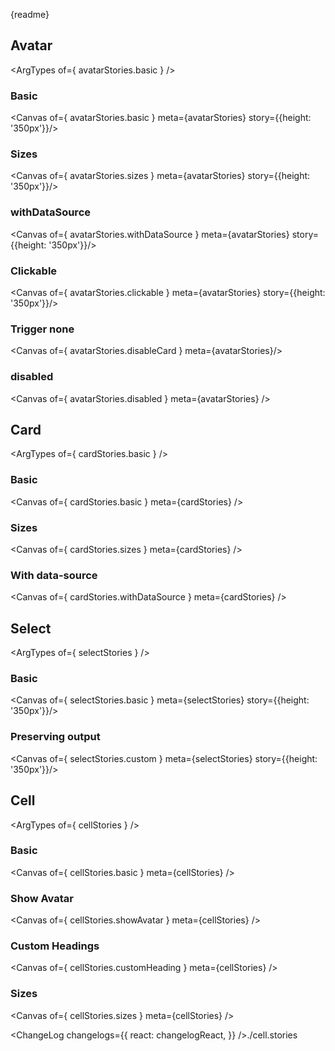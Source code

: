 





<Meta title="Person/Docs" />

<PackageInfo pkg={pkg} />

<Markdown>{readme}</Markdown>

## Avatar
<ArgTypes of={ avatarStories.basic } />

### Basic
<Canvas of={ avatarStories.basic } meta={avatarStories} story={{height: '350px'}}/>

### Sizes
<Canvas of={ avatarStories.sizes } meta={avatarStories} story={{height: '350px'}}/>

### withDataSource
<Canvas of={ avatarStories.withDataSource } meta={avatarStories}  story={{height: '350px'}}/>

### Clickable
<Canvas of={ avatarStories.clickable } meta={avatarStories} story={{height: '350px'}}/>

### Trigger none
<Canvas of={ avatarStories.disableCard } meta={avatarStories}/>

### disabled
<Canvas of={ avatarStories.disabled } meta={avatarStories} />

## Card

<ArgTypes of={ cardStories.basic } />

### Basic
<Canvas of={ cardStories.basic } meta={cardStories} />

### Sizes
<Canvas of={ cardStories.sizes } meta={cardStories} />

### With data-source
<Canvas of={ cardStories.withDataSource } meta={cardStories} />

## Select

<ArgTypes of={ selectStories } />

### Basic
<Canvas of={ selectStories.basic } meta={selectStories} story={{height: '350px'}}/>

### Preserving output
<Canvas of={ selectStories.custom } meta={selectStories} story={{height: '350px'}}/>

## Cell
<ArgTypes of={ cellStories } />

### Basic
<Canvas of={ cellStories.basic } meta={cellStories} />

### Show Avatar
<Canvas of={ cellStories.showAvatar } meta={cellStories} />

### Custom Headings
<Canvas of={ cellStories.customHeading } meta={cellStories} />

### Sizes
<Canvas of={ cellStories.sizes } meta={cellStories} />

<ChangeLog
  changelogs={{
    react: changelogReact,
  }}
/>./cell.stories